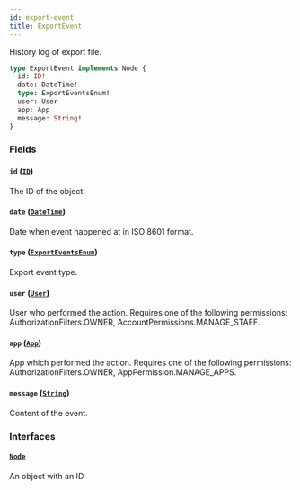 ```yaml
---
id: export-event
title: ExportEvent
---
```



History log of export file.

```graphql
type ExportEvent implements Node {
  id: ID!
  date: DateTime!
  type: ExportEventsEnum!
  user: User
  app: App
  message: String!
}
```


### Fields

#### `id` ([`ID`](../../../developer/api-reference/scalars/id))

The ID of the object.


#### `date` ([`DateTime`](../../../developer/api-reference/scalars/date-time))

Date when event happened at in ISO 8601 format.


#### `type` ([`ExportEventsEnum`](../../../developer/api-reference/enums/export-events-enum))

Export event type.


#### `user` ([`User`](../../../developer/api-reference/objects/user))

User who performed the action. Requires one of the following permissions: AuthorizationFilters.OWNER, AccountPermissions.MANAGE_STAFF.


#### `app` ([`App`](../../../developer/api-reference/objects/app))

App which performed the action. Requires one of the following permissions: AuthorizationFilters.OWNER, AppPermission.MANAGE_APPS.


#### `message` ([`String`](../../../developer/api-reference/scalars/string))

Content of the event.


### Interfaces

#### [`Node`](../../../developer/api-reference/interfaces/node) 

An object with an ID





